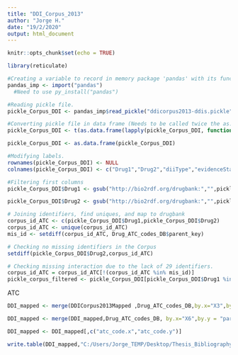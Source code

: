 ---
title: "DDI_Corpus_2013"
author: "Jorge H."
date: "19/2/2020"
output: html_document
---

```{r setup, include=FALSE}
knitr::opts_chunk$set(echo = TRUE)
```

```{r}
library(reticulate)
```


```{r}
#Creating a variable to record in memory package 'pandas' with its functions.
pandas_imp <- import("pandas")
  #Need to use py_install("pandas")

#Reading pickle file.
pickle_Corpus_DDI <- pandas_imp$read_pickle("ddicorpus2013-ddis.pickle")

#Converting pickle file in data frame (Needs to be called twice the as.data.frame).
pickle_Corpus_DDI <- t(as.data.frame(lapply(pickle_Corpus_DDI, function(x){return(c(x$drug1, x$drug2,x$ddiType, x$evidenceStatement))})))

pickle_Corpus_DDI <- as.data.frame(pickle_Corpus_DDI)

#Modifying labels.
rownames(pickle_Corpus_DDI) <- NULL
colnames(pickle_Corpus_DDI) <- c("Drug1","Drug2","diiType","evidenceStatement")

```


```{r}
#Filtering first columns
pickle_Corpus_DDI$Drug1 <- gsub("http://bio2rdf.org/drugbank:","",pickle_Corpus_DDI$Drug1)

pickle_Corpus_DDI$Drug2 <- gsub("http://bio2rdf.org/drugbank:","",pickle_Corpus_DDI$Drug2)

# Joining identifiers, find uniques, and map to drugbank
corpus_id_ATC <- c(pickle_Corpus_DDI$Drug1,pickle_Corpus_DDI$Drug2)
corpus_id_ATC <- unique(corpus_id_ATC)
mis_id <- setdiff(corpus_id_ATC, Drug_ATC_codes_DB$parent_key)

# Checking no missing identifiers in the Corpus
setdiff(pickle_Corpus_DDI$Drug2,corpus_id_ATC)

# Checking missing interaction due to the lack of 29 identifiers.
corpus_id_ATC = corpus_id_ATC[!(corpus_id_ATC %in% mis_id)]
pickle_corpus_filtered <- pickle_Corpus_DDI[pickle_Corpus_DDI$Drug1 %in% corpus_id_ATC & pickle_Corpus_DDI$Drug2 %in% corpus_id_ATC,]
```


ATC
```{r}
DDI_mapped <- merge(DDICorpus2013Mapped ,Drug_ATC_codes_DB,by.x="X3",by.y = "parent_key")

DDI_mapped <- merge(DDI_mapped,Drug_ATC_codes_DB, by.x="X6",by.y = "parent_key")
```

```{r}
DDI_mapped <- DDI_mapped[,c("atc_code.x","atc_code.y")]

write.table(DDI_mapped,"C:/Users/Jorge_TEMP/Desktop/Thesis_Bibliography/DDI_datasets/ATC_treatment/Filtered_datasets/Corpus_2013_to_ATC_codes.txt",sep = "\t",row.names = FALSE, col.names = FALSE)
```